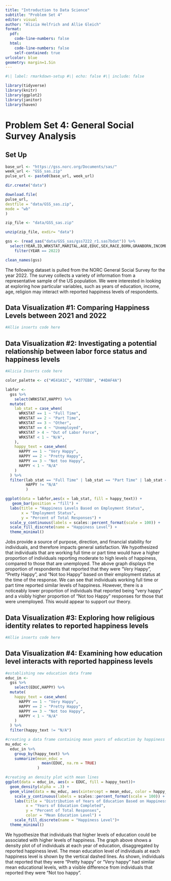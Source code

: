 ```yaml
---
title: "Introduction to Data Science"
subtitle: "Problem Set 4"
editor: visual
author: "Alicia Helfrich and Allie Gleich"
format: 
  pdf:
    code-line-numbers: false
  html: 
    code-line-numbers: false
    self-contained: true
urlcolor: blue
geometry: margin=1.5in
---
```


```r
#\| label: rmarkdown-setup #\| echo: false #\| include: false

library(tidyverse)
library(knitr)
library(ggplot2)
library(janitor)
library(haven)

```

# Problem Set 4: General Social Survey Analysis

## Set Up

```r

base_url <- "https://gss.norc.org/Documents/sas/"
week_url <- "GSS_sas.zip"
pulse_url <- paste0(base_url, week_url)

dir.create("data")

download.file(
pulse_url,
destfile = "data/GSS_sas.zip",
mode = "wb"
)

zip_file <- "data/GSS_sas.zip"

unzip(zip_file, exdir= "data")

gss <- (read_sas("data/GSS_sas/gss7222_r1.sas7bdat")) %>% 
  select(YEAR,ID,WRKSTAT,MARITAL,AGE,EDUC,SEX,RACE,BORN,GRANBORN,INCOME,PARTYID,NATAID,RELIG,HAPPY,CONEDUC,MYSKILLS,HISPANIC,BALLOT,ETHWORLD1,ETHWORLD2,ETHWORLD3,ETHWORLD4,ETHWORLD5,ETHWORLD6,ETHWORLD7,ETHWORLD8,ETHWORLD9) %>% 
    filter(YEAR == 2022) 

clean_names(gss)
```

The following dataset is pulled from the NORC General Social Survey for the year 2022. The survey collects a variety of information from a representative sample of the US population. We were interested in looking at exploring how particular variables, such as years of education, income, age, religion may interact with reported happiness levels of respondents.

## Data Visualization #1: Comparing Happiness Levels between 2021 and 2022

```r

#Allie inserts code here

```

## Data Visualization #2: Investigating a potential relationship between labor force status and happiness levels

```r

#Alicia Inserts code here

color_palette <- c("#E41A1C", "#377EB8", "#4DAF4A")

labfor <- 
  gss %>% 
    select(WRKSTAT,HAPPY) %>% 
  mutate(
    lab_stat = case_when(
      WRKSTAT == 1 ~ "Full Time",
      WRKSTAT == 2 ~ "Part Time",
      WRKSTAT == 3 ~ "Other",
      WRKSTAT == 4 ~ "Unemployed",
      WRKSTAT > 4 ~ "Out of Labor Force",
      WRKSTAT < 1 ~ "N/A",
    ),
    happy_text = case_when(
      HAPPY == 1 ~ "Very Happy",
      HAPPY == 2 ~ "Pretty Happy",
      HAPPY == 3 ~ "Not too Happy",
      HAPPY < 1 ~ "N/A"
    )
  ) %>% 
  filter(lab_stat == "Full Time" | lab_stat == "Part Time" | lab_stat == "Unemployed", 
         HAPPY != "N/A"
         )

ggplot(data = labfor,aes(x = lab_stat, fill = happy_text)) +
   geom_bar(position = "fill") +
  labs(title = "Happiness Levels Based on Employment Status",
       x = "Employment Status",
       y = "Percent of Total Responses") +
  scale_y_continuous(labels = scales::percent_format(scale = 100)) +
  scale_fill_discrete(name = "Happiness Level") + 
  theme_minimal()
```

Jobs provide a source of purpose, direction, and financial stability for individuals, and therefore impacts general satisfaction. We hypothesized that individuals that are working full time or part time would have a higher proportion of individuals reporting moderate to high levels of happiness, compared to those that are unemployed. The above graph displays the proportion of respondents that reported that they were "Very Happy", "Pretty Happy", and "Not too Happy" based on their employment status at the time of the response. We can see that individuals working full time or part time reported similar levels of happiness. However, there is a noticeably lower proportion of individuals that reported being "very happy" and a visibly higher proportion of "Not too Happy" responses for those that were unemployed. This would appear to support our theory.

## Data Visualization #3: Exploring how religious identity relates to reported happiness levels

```r

#Allie inserts code here

```

## Data Visualization #4: Examining how education level interacts with reported happiness levels

```r

#establishing new education data frame
educ_in <- 
  gss %>% 
    select(EDUC,HAPPY) %>% 
  mutate(
    happy_text = case_when(
      HAPPY == 1 ~ "Very Happy",
      HAPPY == 2 ~ "Pretty Happy",
      HAPPY == 3 ~ "Not too Happy",
      HAPPY < 1 ~ "N/A"
    )
  ) %>% 
  filter(happy_text != "N/A")

#creating a data frame containing mean years of education by happiness level
mu_educ <- 
  educ_in %>% 
    group_by(happy_text) %>% 
    summarize(mean_educ = 
                mean(EDUC, na.rm = TRUE)
              )

#creating an density plot with mean lines
ggplot(data = educ_in, aes(x = EDUC, fill = happy_text))+
  geom_density(alpha = .3) +
  geom_vline(data = mu_educ, aes(xintercept = mean_educ, color = happy_text), linetype = "dashed", size = 1)+ 
    scale_y_continuous(labels = scales::percent_format(scale = 100)) + 
    labs(title = "Distribution of Years of Education Based on Happiness Level",
         x = "Years of Education Completed",
         y = "Percent of Total Responses",
         color = "Mean Education Level") +
    scale_fill_discrete(name = "Happiness Level")+
  theme_minimal()


```

We hypothesize that individuals that higher levels of education could be associated with higher levels of happiness. The graph above shows a density plot of of individuals at each year of education, disaggregated by reported happiness level. The mean education level of individuals at each happiness level is shown by the vertical dashed lines. As shown, individuals that reported that they were "Pretty happy" or "Very happy" had similar mean educational levels, with a visible difference from individuals that reported they were "Not too happy".
